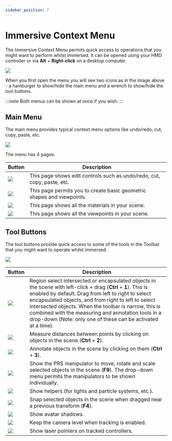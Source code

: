 ```yaml
---
sidebar_position: 7
---
```


# Immersive Context Menu

The Immersive Context Menu permits quick access to operations that you might want to perform whilst immersed. It can be opened using your HMD controller or via **Alt** + **Right-click** on a desktop computer.

![](/img/visionary-render/tracking/immersive-context-menu/icons.png)

When you first open the menu you will see two icons as in the image above - a hamburger to show/hide the main menu and a wrench to show/hide the tool buttons.

:::note
Both menus can be shown at once if you wish.
:::

## Main Menu

The main menu provides typical context menu options like undo/redo, cut, copy, paste, etc.

![](/img/visionary-render/tracking/immersive-context-menu/main-menu.png)

The menu has 4 pages:

| Button | Description |
|--------|-------------|
| ![](/img/visionary-render/tracking/immersive-context-menu/edit.png) | This page shows edit controls such as undo/redo, cut, copy, paste, etc. |
| ![](/img/visionary-render/tracking/immersive-context-menu/create.png) | This page permits you to create basic geometric shapes and viewpoints. |
| ![](/img/visionary-render/tracking/immersive-context-menu/materials.png) | This page shows all the materials in your scene. |
| ![](/img/visionary-render/tracking/immersive-context-menu/viewpoints.png) | This page shows all the viewpoints in your scene. |

## Tool Buttons

The tool buttons provide quick access to some of the tools in the Toolbar that you might want to operate whilst immersed.

![](/img/visionary-render/tracking/immersive-context-menu/tools.png)

| Button | Description |
|--------|-------------|
| ![](/img/visionary-render/tracking/immersive-context-menu/select.png) | Region select intersected or encapsulated objects in the scene with left-click + drag (**Ctrl** + **1**). This is enabled by default. Drag from left to right to select encapsulated objects, and from right to left to select intersected objects. When the toolbar is narrow, this is combined with the measuring and annotation tools in a drop-down (Note: only one of these can be activated at a time). |
| ![](/img/visionary-render/tracking/immersive-context-menu/measure.png) | Measure distances between points by clicking on objects in the scene (**Ctrl** + **2**). |
| ![](/img/visionary-render/tracking/immersive-context-menu/annotate.png) | Annotate objects in the scene by clicking on them (**Ctrl** + **3**). |
| ![](/img/visionary-render/tracking/immersive-context-menu/prs.png) | Show the PRS manipulator to move, rotate and scale selected objects in the scene (**F9**). The drop-down menu permits the manipulators to be shown individually. |
| ![](/img/visionary-render/tracking/immersive-context-menu/helpers.png) | Show helpers (for lights and particle systems, etc.). |
| ![](/img/visionary-render/tracking/immersive-context-menu/snap-home.png)  | Snap selected objects in the scene when dragged near a previous transform (**F4**). |
| ![](/img/visionary-render/tracking/immersive-context-menu/avatar-shadows.png) | Show avatar shadows. |
| ![](/img/visionary-render/tracking/immersive-context-menu/level-camera.png) | Keep the camera level when tracking is enabled. |
| ![](/img/visionary-render/tracking/immersive-context-menu/laser.png) | Show laser pointers on tracked controllers. |
